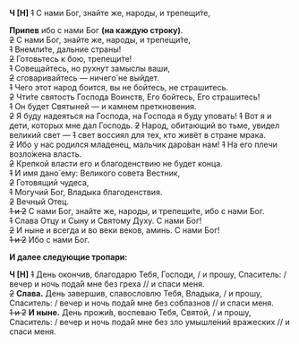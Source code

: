 **Ч [Н]** ~~1~~ С нами Бог, знайте же, народы, и трепещи́те,

**Припев** ибо с нами Бог **(на каждую строку)**.  
~~2~~ С нами Бог, знайте же, народы, и трепещи́те,  
~~1~~ Внемли́те, дальние страны!  
~~2~~ Готовьтесь к бою, трепещи́те!  
~~1~~ Совещайтесь, но рухнут замыслы ваши,  
~~2~~ сговаривайтесь — ничего́ не выйдет.  
~~1~~ Чего этот народ боится, вы не бойтесь, не страшитесь.  
~~2~~ Чти́те святость Господа Воинств, Его бойтесь, Его страшитесь!  
~~1~~ Он будет Святыней — и камнем преткновения.  
~~2~~ Я буду надеяться на Господа, на Господа я буду уповать!
~~1~~ Вот я и дети, которых мне дал Господь.
~~2~~ Народ, обитающий во тьме, увидел великий свет —
~~1~~ свет воссиял для тех, кто живёт в стране мрака.  
~~2~~ Ибо у нас родился младенец, мальчик даро́ван нам!
~~1~~ На его плечи возло́жена власть.  
~~2~~ Крепкой власти его и благоденствию не будет конца.  
~~1~~ И имя дано́ ему: Великого совета Вестник,  
~~2~~ Готовящий чудеса,  
~~1~~ Могучий Бог, Владыка благоденствия.  
~~2~~ Вечный Отец.  
~~1 и 2~~ С нами Бог, знайте же, народы, и трепещи́те, ибо с нами Бог.  
~~1~~ Слава Отцу и Сыну и Святому Духу. С нами Бог!  
~~2~~ И ныне и всегда и во веки веков, аминь. С нами Бог!  
~~1 и 2~~ Ибо с нами Бог.

**И далее следующие тропари:**

**Ч [Н]** ~~1~~ День окончив, благодарю Тебя, Господи, / и прошу, Спаситель: / вечер и ночь пода́й мне без греха // и спаси меня.  
~~2~~ **Слава.** День завершив, славословлю Тебя, Владыка, / и прошу, Спаситель: / вечер и ночь пода́й мне без соблазнов // и спаси меня.  
~~1 и 2~~ **И ныне.** День прожи́в, воспеваю Тебя, Святой, / и прошу, Спаситель: / вечер и ночь пода́й мне без зло умышле́ний вражеских // и спаси меня.
